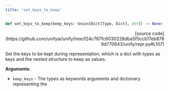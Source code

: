 ```yaml
---
title: 'set_keys_to_keep'
---
```


```python
def set_keys_to_keep(keep_keys: Union[Dict[Type, Dict], str]) -> None:
```

<p align="right">[source code](https://github.com/unifyai/unify/tree/f24c767fc6030228dba5f5ccb17eb8789d770643/unify/repr.py#L107)</p>

Set the keys to be kept during representation, which is a dict with types as keys
and the nested structure to keep as values.

**Arguments**:

- `keep_keys` - The types as keywords arguments and dictionary representing the
